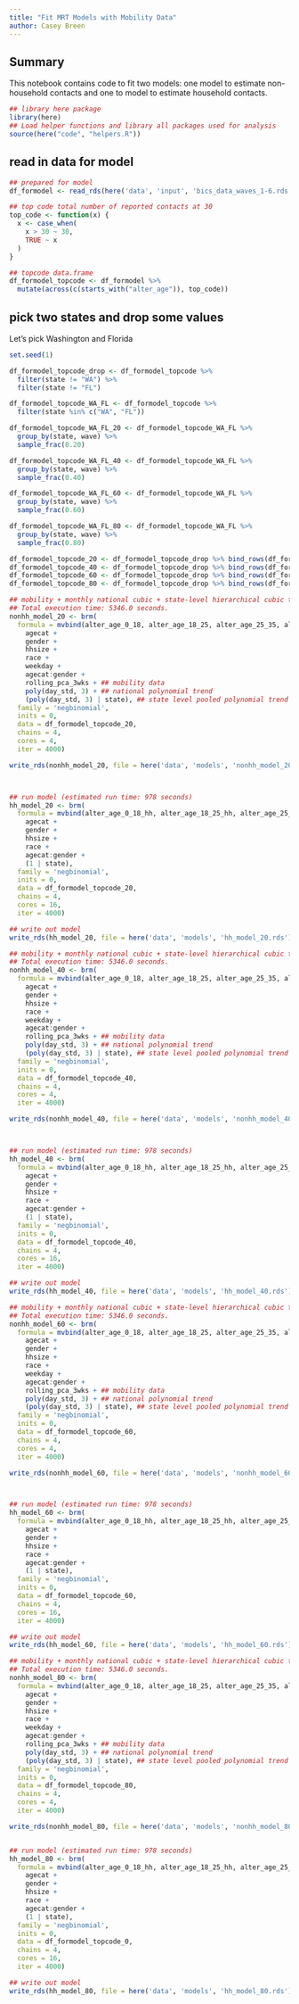 ```yaml
---
title: "Fit MRT Models with Mobility Data"
author: Casey Breen
---
```


## Summary

This notebook contains code to fit two models: one model to estimate non-household contacts and one to model to estimate household contacts.

```r
## library here package 
library(here)
## Load helper functions and library all packages used for analysis 
source(here("code", "helpers.R"))
```

## read in data for model 

```r
## prepared for model  
df_formodel <- read_rds(here('data', 'input', 'bics_data_waves_1-6.rds')) 

## top code total number of reported contacts at 30 
top_code <- function(x) {
  x <- case_when(
    x > 30 ~ 30,
    TRUE ~ x
  )
}

## topcode data.frame 
df_formodel_topcode <- df_formodel %>%
  mutate(across(c(starts_with("alter_age")), top_code))
```

## pick two states and drop some values 

Let's pick Washington and Florida  

```r
set.seed(1)

df_formodel_topcode_drop <- df_formodel_topcode %>% 
  filter(state != "WA") %>% 
  filter(state != "FL") 

df_formodel_topcode_WA_FL <- df_formodel_topcode %>% 
  filter(state %in% c("WA", "FL")) 

df_formodel_topcode_WA_FL_20 <- df_formodel_topcode_WA_FL %>% 
  group_by(state, wave) %>% 
  sample_frac(0.20)

df_formodel_topcode_WA_FL_40 <- df_formodel_topcode_WA_FL %>% 
  group_by(state, wave) %>% 
  sample_frac(0.40)

df_formodel_topcode_WA_FL_60 <- df_formodel_topcode_WA_FL %>% 
  group_by(state, wave) %>% 
  sample_frac(0.60)

df_formodel_topcode_WA_FL_80 <- df_formodel_topcode_WA_FL %>% 
  group_by(state, wave) %>% 
  sample_frac(0.80)

df_formodel_topcode_20 <- df_formodel_topcode_drop %>% bind_rows(df_formodel_topcode_WA_FL_20)
df_formodel_topcode_40 <- df_formodel_topcode_drop %>% bind_rows(df_formodel_topcode_WA_FL_40)
df_formodel_topcode_60 <- df_formodel_topcode_drop %>% bind_rows(df_formodel_topcode_WA_FL_60)
df_formodel_topcode_80 <- df_formodel_topcode_drop %>% bind_rows(df_formodel_topcode_WA_FL_80)
```


```r
## mobility + monthly national cubic + state-level hierarchical cubic term 
## Total execution time: 5346.0 seconds.
nonhh_model_20 <- brm(
  formula = mvbind(alter_age_0_18, alter_age_18_25, alter_age_25_35, alter_age_35_45, alter_age_45_55, alter_age_55_65, alter_age_65_100) ~ 
    agecat +
    gender +
    hhsize + 
    race + 
    weekday + 
    agecat:gender + 
    rolling_pca_3wks + ## mobility data 
    poly(day_std, 3) + ## national polynomial trend 
    (poly(day_std, 3) | state), ## state level pooled polynomial trend 
  family = 'negbinomial',
  inits = 0,
  data = df_formodel_topcode_20,
  chains = 4,
  cores = 4,
  iter = 4000)

write_rds(nonhh_model_20, file = here('data', 'models', 'nonhh_model_20.rds'))



## run model (estimated run time: 978 seconds)
hh_model_20 <- brm(
  formula = mvbind(alter_age_0_18_hh, alter_age_18_25_hh, alter_age_25_35_hh, alter_age_35_45_hh, alter_age_45_55_hh, alter_age_55_65_hh, alter_age_65_100_hh) ~ 
    agecat +
    gender +
    hhsize + 
    race + 
    agecat:gender + 
    (1 | state),
  family = 'negbinomial',
  inits = 0,
  data = df_formodel_topcode_20,
  chains = 4,
  cores = 16,
  iter = 4000)

## write out model 
write_rds(hh_model_20, file = here('data', 'models', 'hh_model_20.rds'))
```


```r
## mobility + monthly national cubic + state-level hierarchical cubic term 
## Total execution time: 5346.0 seconds.
nonhh_model_40 <- brm(
  formula = mvbind(alter_age_0_18, alter_age_18_25, alter_age_25_35, alter_age_35_45, alter_age_45_55, alter_age_55_65, alter_age_65_100) ~ 
    agecat +
    gender +
    hhsize + 
    race + 
    weekday + 
    agecat:gender + 
    rolling_pca_3wks + ## mobility data 
    poly(day_std, 3) + ## national polynomial trend 
    (poly(day_std, 3) | state), ## state level pooled polynomial trend 
  family = 'negbinomial',
  inits = 0,
  data = df_formodel_topcode_40,
  chains = 4,
  cores = 4,
  iter = 4000)

write_rds(nonhh_model_40, file = here('data', 'models', 'nonhh_model_40.rds'))



## run model (estimated run time: 978 seconds)
hh_model_40 <- brm(
  formula = mvbind(alter_age_0_18_hh, alter_age_18_25_hh, alter_age_25_35_hh, alter_age_35_45_hh, alter_age_45_55_hh, alter_age_55_65_hh, alter_age_65_100_hh) ~ 
    agecat +
    gender +
    hhsize + 
    race + 
    agecat:gender + 
    (1 | state),
  family = 'negbinomial',
  inits = 0,
  data = df_formodel_topcode_40,
  chains = 4,
  cores = 16,
  iter = 4000)

## write out model 
write_rds(hh_model_40, file = here('data', 'models', 'hh_model_40.rds'))
```


```r
## mobility + monthly national cubic + state-level hierarchical cubic term 
## Total execution time: 5346.0 seconds.
nonhh_model_60 <- brm(
  formula = mvbind(alter_age_0_18, alter_age_18_25, alter_age_25_35, alter_age_35_45, alter_age_45_55, alter_age_55_65, alter_age_65_100) ~ 
    agecat +
    gender +
    hhsize + 
    race + 
    weekday + 
    agecat:gender + 
    rolling_pca_3wks + ## mobility data 
    poly(day_std, 3) + ## national polynomial trend 
    (poly(day_std, 3) | state), ## state level pooled polynomial trend 
  family = 'negbinomial',
  inits = 0,
  data = df_formodel_topcode_60,
  chains = 4,
  cores = 4,
  iter = 4000)

write_rds(nonhh_model_60, file = here('data', 'models', 'nonhh_model_60.rds'))



## run model (estimated run time: 978 seconds)
hh_model_60 <- brm(
  formula = mvbind(alter_age_0_18_hh, alter_age_18_25_hh, alter_age_25_35_hh, alter_age_35_45_hh, alter_age_45_55_hh, alter_age_55_65_hh, alter_age_65_100_hh) ~ 
    agecat +
    gender +
    hhsize + 
    race + 
    agecat:gender + 
    (1 | state),
  family = 'negbinomial',
  inits = 0,
  data = df_formodel_topcode_60,
  chains = 4,
  cores = 16,
  iter = 4000)

## write out model 
write_rds(hh_model_60, file = here('data', 'models', 'hh_model_60.rds'))
```




```r
## mobility + monthly national cubic + state-level hierarchical cubic term 
## Total execution time: 5346.0 seconds.
nonhh_model_80 <- brm(
  formula = mvbind(alter_age_0_18, alter_age_18_25, alter_age_25_35, alter_age_35_45, alter_age_45_55, alter_age_55_65, alter_age_65_100) ~ 
    agecat +
    gender +
    hhsize + 
    race + 
    weekday + 
    agecat:gender + 
    rolling_pca_3wks + ## mobility data 
    poly(day_std, 3) + ## national polynomial trend 
    (poly(day_std, 3) | state), ## state level pooled polynomial trend 
  family = 'negbinomial',
  inits = 0,
  data = df_formodel_topcode_80,
  chains = 4,
  cores = 4,
  iter = 4000)

write_rds(nonhh_model_80, file = here('data', 'models', 'nonhh_model_80.rds'))


## run model (estimated run time: 978 seconds)
hh_model_80 <- brm(
  formula = mvbind(alter_age_0_18_hh, alter_age_18_25_hh, alter_age_25_35_hh, alter_age_35_45_hh, alter_age_45_55_hh, alter_age_55_65_hh, alter_age_65_100_hh) ~ 
    agecat +
    gender +
    hhsize + 
    race + 
    agecat:gender + 
    (1 | state),
  family = 'negbinomial',
  inits = 0,
  data = df_formodel_topcode_0,
  chains = 4,
  cores = 16,
  iter = 4000)

## write out model 
write_rds(hh_model_80, file = here('data', 'models', 'hh_model_80.rds'))
```



